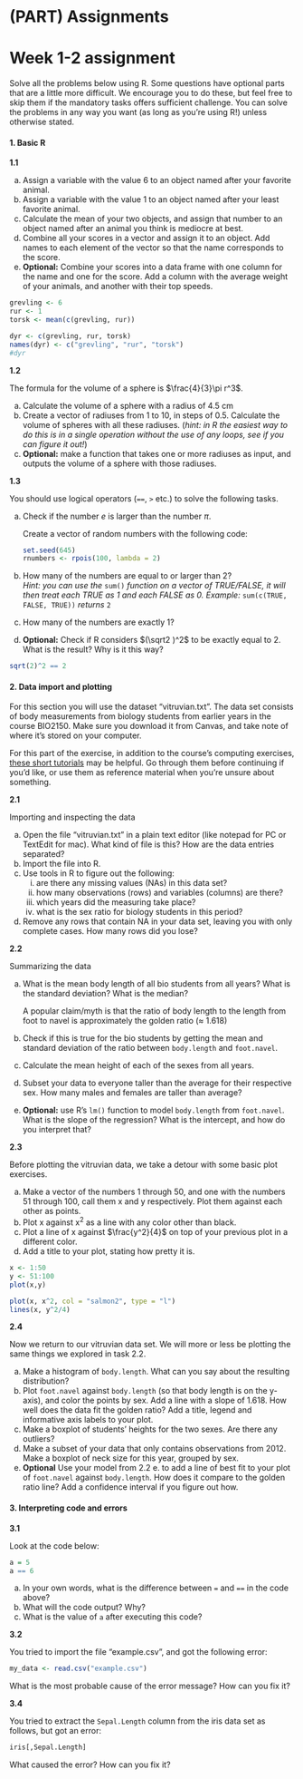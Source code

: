 # (PART) Assignments {-}

# Week 1-2 assignment {-}

Solve all the problems below using R. Some questions have optional parts that are a little more difficult. We encourage you to do these, but feel free to skip them if the mandatory tasks offers sufficient challenge. You can solve the problems in any way you want (as long as you're using R!) unless otherwise stated.

#### 1. Basic R {-}

**1.1**

a) Assign a variable with the value 6 to an object named after your favorite animal.  
b) Assign a variable with the value 1 to an object named after your least favorite animal.  
c) Calculate the mean of your two objects, and assign that number to an object named after an animal you think is mediocre at best.
d) Combine all your scores in a vector and assign it to an object. Add names to each element of the vector so that the name corresponds to the score.
e) **Optional:** Combine your scores into a data frame with one column for the name and one for the score. Add a column with the average weight of your animals, and another with their top speeds.

```r
grevling <- 6
rur <- 1
torsk <- mean(c(grevling, rur))

dyr <- c(grevling, rur, torsk)
names(dyr) <- c("grevling", "rur", "torsk")
#dyr
```


**1.2**

The formula for the volume of a sphere is $\frac{4}{3}\pi r^3$.

a) Calculate the volume of a sphere with a radius of 4.5 cm
b) Create a vector of radiuses from 1 to 10, in steps of 0.5. Calculate the volume of spheres with all these radiuses. (*hint: in R the easiest way to do this is in a single operation without the use of any loops, see if you can figure it out!*)
c) **Optional:** make a function that takes one or more radiuses as input, and outputs the volume of a sphere with those radiuses.

**1.3**

You should use logical operators (`==`, `>` etc.) to solve the following tasks.

a) Check if the number $e$ is larger than the number $\pi$.

    
    Create a vector of random numbers with the following code:  
    
    ```r
    set.seed(645)
    rnumbers <- rpois(100, lambda = 2)
    ```

b) How many of the numbers are equal to or larger than 2?  
    *Hint: you can use the* `sum()` *function on a vector of TRUE/FALSE, it will then treat each TRUE as 1 and each FALSE as 0. Example: * `sum(c(TRUE, FALSE, TRUE))` *returns* `2`

c) How many of the numbers are exactly 1?
a) **Optional:** Check if R considers $(\sqrt2 )^2$ to be exactly equal to 2. What is the result? Why is it this way?


```r
sqrt(2)^2 == 2
```



#### 2. Data import and plotting {-}

For this section you will use the dataset "vitruvian.txt". The data set consists of body measurements from biology students from earlier years in the course BIO2150. Make sure you download it from Canvas, and take note of where it's stored on your computer.

For this part of the exercise, in addition to the course's computing exercises, [these short tutorials](https://evengar.github.io/short-tutorials) may be helpful. Go through them before continuing if you'd like, or use them as reference material when you're unsure about something.

**2.1**

Importing and inspecting the data

a) Open the file "vitruvian.txt" in a plain text editor (like notepad for PC or TextEdit for mac). What kind of file is this? How are the data entries separated?
b) Import the file into R.
c) Use tools in R to figure out the following:
    i) are there any missing values (NAs) in this data set?
    i) how many observations (rows) and variables (columns) are there?
    i) which years did the measuring take place?
    i) what is the sex ratio for biology students in this period?
d) Remove any rows that contain NA in your data set, leaving you with only complete cases. How many rows did you lose?

**2.2**

Summarizing the data 

a) What is the mean body length of all bio students from all years? What is the standard deviation? What is the median?

    A popular claim/myth is that the ratio of body length to the length from foot to navel is approximately the golden ratio ($\approx$ 1.618)

b) Check if this is true for the bio students by getting the mean and standard deviation of the ratio between `body.length` and `foot.navel`.
c) Calculate the mean height of each of the sexes from all years.
d) Subset your data to everyone taller than the average for their respective sex. How many males and females are taller than average?
e) **Optional:** use R's `lm()` function to model `body.length` from `foot.navel`. What is the slope of the regression? What is the intercept, and how do you interpret that?

**2.3**

Before plotting the vitruvian data, we take a detour with some basic plot exercises.

a) Make a vector of the numbers 1 through 50, and one with the numbers 51 through 100, call them x and y respectively. Plot them against each other as points.
b) Plot x against x^2^ as a line with any color other than black.
c) Plot a line of x against $\frac{y^2}{4}$ on top of your previous plot in a different color.
d) Add a title to your plot, stating how pretty it is.


```r
x <- 1:50
y <- 51:100
plot(x,y)

plot(x, x^2, col = "salmon2", type = "l")
lines(x, y^2/4)
```


**2.4**

Now we return to our vitruvian data set. We will more or less be plotting the same things we explored in task 2.2.

a) Make a histogram of `body.length`. What can you say about the resulting distribution?
b) Plot `foot.navel` against `body.length` (so that body length is on the y-axis), and color the points by sex. Add a line with a slope of 1.618. How well does the data fit the golden ratio? Add a title, legend and informative axis labels to your plot.
c) Make a boxplot of students' heights for the two sexes. Are there any outliers?
d) Make a subset of your data that only contains observations from 2012. Make a boxplot of neck size for this year, grouped by sex.
e) **Optional** Use your model from 2.2 e. to add a line of best fit to your plot of `foot.navel` against `body.length`. How does it compare to the golden ratio line? Add a confidence interval if you figure out how.


#### 3. Interpreting code and errors {-}

**3.1**

Look at the code below:

```r
a = 5
a == 6
```

a) In your own words, what is the difference between `=` and `==` in the code above?
b) What will the code output? Why?
c) What is the value of `a` after executing this code?

**3.2**

You tried to import the file "example.csv", and got the following error:

```r
my_data <- read.csv("example.csv")
```

What is the most probable cause of the error message? How can you fix it?

**3.4**

You tried to extract the `Sepal.Length` column from the iris data set as follows, but got an error:

```r
iris[,Sepal.Length]
```

What caused the error? How can you fix it?
